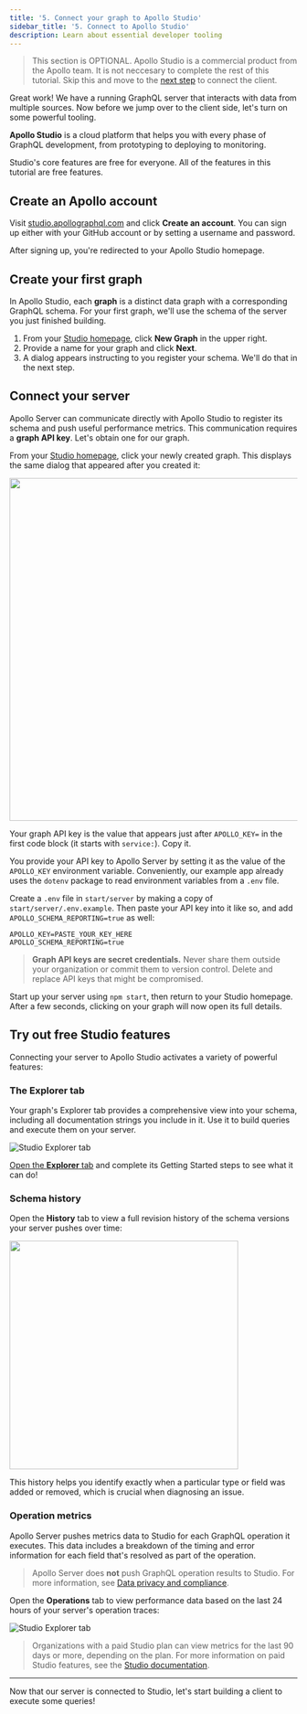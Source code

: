 ```yaml
---
title: '5. Connect your graph to Apollo Studio'
sidebar_title: '5. Connect to Apollo Studio'
description: Learn about essential developer tooling
---
```


> This section is OPTIONAL. Apollo Studio is a commercial product from the Apollo team. It is not neccesary to complete the rest of this tutorial. Skip this and move to the [next step](#next) to connect the client. 

Great work! We have a running GraphQL server that interacts with data from multiple sources. Now before we jump over to the client side, let's turn on some powerful tooling.

**Apollo Studio** is a cloud platform that helps you with every phase of GraphQL development, from prototyping to deploying to monitoring.

Studio's core features are free for everyone. All of the features in this tutorial are free features.

## Create an Apollo account

Visit [studio.apollographql.com](https://studio.apollographql.com) and click **Create an account**. You can sign up either with your GitHub account or by setting a username and password.

After signing up, you're redirected to your Apollo Studio homepage.

## Create your first graph

In Apollo Studio, each **graph** is a distinct data graph with a corresponding GraphQL schema. For your first graph, we'll use the schema of the server you just finished building.

1. From your [Studio homepage](https://studio.apollographql.com), click **New Graph** in the upper right.
2. Provide a name for your graph and click **Next**.
3. A dialog appears instructing to you register your schema. We'll do that in the next step.

## Connect your server

Apollo Server can communicate directly with Apollo Studio to register its schema and push useful performance metrics. This communication requires a **graph API key**. Let's obtain one for our graph.

From your [Studio homepage](https://studio.apollographql.com), click your newly created graph. This displays the same dialog that appeared after you created it:

<img src="../img/register-schema.png" class="screenshot" width="600"></img>

Your graph API key is the value that appears just after `APOLLO_KEY=` in the first code block (it starts with `service:`). Copy it.

You provide your API key to Apollo Server by setting it as the value of the `APOLLO_KEY` environment variable. Conveniently, our example app already uses the `dotenv` package to read environment variables from a `.env` file.

Create a `.env` file in `start/server` by making a copy of `start/server/.env.example`. Then paste your API key into it like so, and add `APOLLO_SCHEMA_REPORTING=true` as well:

```none:title=.env
APOLLO_KEY=PASTE_YOUR_KEY_HERE
APOLLO_SCHEMA_REPORTING=true
```

> **Graph API keys are secret credentials.** Never share them outside your organization or commit them to version control. Delete and replace API keys that might be compromised.


Start up your server using `npm start`, then return to your Studio homepage. After a few seconds, clicking on your graph will now open its full details.

## Try out free Studio features

Connecting your server to Apollo Studio activates a variety of powerful features: 

### The Explorer tab

Your graph's Explorer tab provides a comprehensive view into your schema, including all documentation strings you include in it. Use it to build queries and execute them on your server.

<img src="../img/explorer-tab.jpg" alt="Studio Explorer tab" class="screenshot"></img>

[Open the **Explorer** tab](https://studio.apollographql.com/explorer) and complete its Getting Started steps to see what it can do!

### Schema history

Open the **History** tab to view a full revision history of the schema versions your server pushes over time:

<img src="../img/schema-history/schema-history.jpg" class="screenshot" width="400"></img>

This history helps you identify exactly when a particular type or field was added or removed, which is crucial when diagnosing an issue.

### Operation metrics

Apollo Server pushes metrics data to Studio for each GraphQL operation it executes. This data includes a breakdown of the timing and error information for each field that's resolved as part of the operation.

> Apollo Server does **not** push GraphQL operation results to Studio. For more information, see [Data privacy and compliance](https://www.apollographql.com/docs/studio/data-privacy/).

Open the **Operations** tab to view performance data based on the last 24 hours of your server's operation traces:

<img src="../img/operations-tab.jpg" alt="Studio Explorer tab" class="screenshot"></img>

> Organizations with a paid Studio plan can view metrics for the last 90 days or more, depending on the plan.  For more information on paid Studio features, see the [Studio documentation](https://www.apollographql.com/docs/studio/).

<hr/>

Now that our server is connected to Studio, let's start building a client to execute some queries!